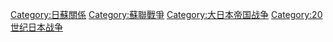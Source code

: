 [[Category:日蘇關係|Category:日蘇關係]]
[[Category:蘇聯戰爭|Category:蘇聯戰爭]]
[[Category:大日本帝国战争|Category:大日本帝国战争]]
[[Category:20世纪日本战争|Category:20世纪日本战争]]